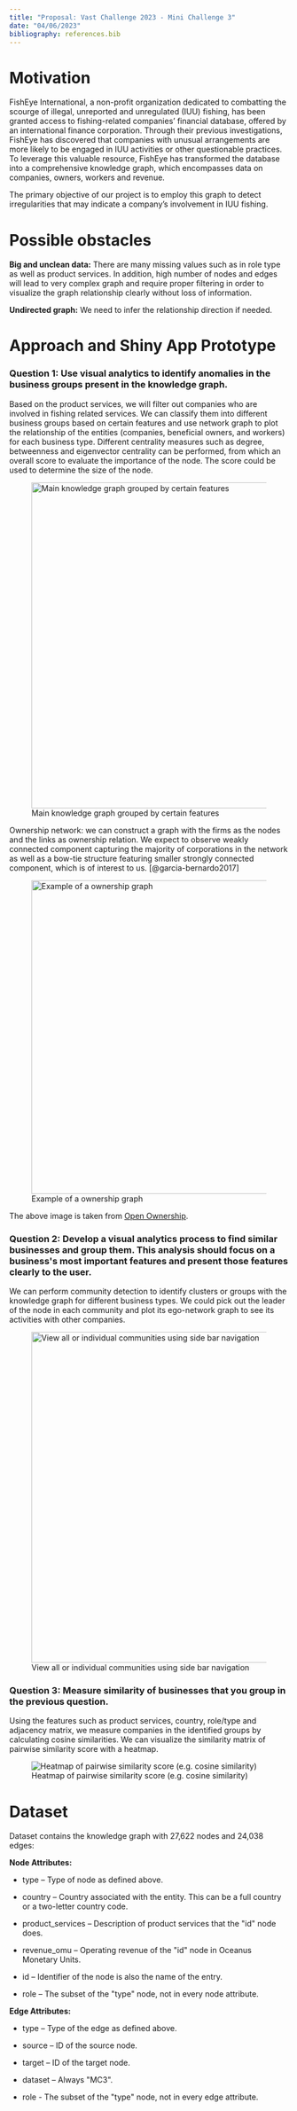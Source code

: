 ```yaml
---
title: "Proposal: Vast Challenge 2023 - Mini Challenge 3"
date: "04/06/2023"
bibliography: references.bib
---
```


# Motivation

FishEye International, a non-profit organization dedicated to combatting the scourge of illegal, unreported and unregulated (IUU) fishing, has been granted access to fishing-related companies' financial database, offered by an international finance corporation. Through their previous investigations, FishEye has discovered that companies with unusual arrangements are more likely to be engaged in IUU activities or other questionable practices. To leverage this valuable resource, FishEye has transformed the database into a comprehensive knowledge graph, which encompasses data on companies, owners, workers and revenue.

The primary objective of our project is to employ this graph to detect irregularities that may indicate a company's involvement in IUU fishing.

# Possible obstacles

**Big and unclean data:** There are many missing values such as in role type as well as product services. In addition, high number of nodes and edges will lead to very complex graph and require proper filtering in order to visualize the graph relationship clearly without loss of information.

**Undirected graph:** We need to infer the relationship direction if needed.

# Approach and Shiny App Prototype

### Question 1: Use visual analytics to identify anomalies in the business groups present in the knowledge graph.

Based on the product services, we will filter out companies who are involved in fishing related services. We can classify them into different business groups based on certain features and use network graph to plot the relationship of the entities (companies, beneficial owners, and workers) for each business type. Different centrality measures such as degree, betweenness and eigenvector centrality can be performed, from which an overall score to evaluate the importance of the node. The score could be used to determine the size of the node.

![Main knowledge graph grouped by certain features](Q1.%20Network%20graph.png){fig-align="center" width="588"}

Ownership network: we can construct a graph with the firms as the nodes and the links as ownership relation. We expect to observe weakly connected component capturing the majority of corporations in the network as well as a bow-tie structure featuring smaller strongly connected component, which is of interest to us. [@garcia-bernardo2017]

![Example of a ownership graph](q1.png){fig-align="center" width="566"}

The above image is taken from [Open Ownership](https://www.openownership.org/en/news/connecting-beneficial-ownership-peps-and-sanctions-data-with-openscreening/).

### Question 2: Develop a visual analytics process to find similar businesses and group them. This analysis should focus on a business\'s most important features and present those features clearly to the user.

We can perform community detection to identify clusters or groups with the knowledge graph for different business types. We could pick out the leader of the node in each community and plot its ego-network graph to see its activities with other companies.

![View all or individual communities using side bar navigation](Question2.PNG){fig-align="center" width="597"}

### Question 3: Measure similarity of businesses that you group in the previous question.

Using the features such as product services, country, role/type and adjacency matrix, we measure companies in the identified groups by calculating cosine similarities. We can visualize the similarity matrix of pairwise similarity score with a heatmap.

![Heatmap of pairwise similarity score (e.g. cosine similarity)](q3.png){fig-align="center"}

# Dataset

Dataset contains the knowledge graph with 27,622 nodes and 24,038 edges:

**Node Attributes:**

-   type -- Type of node as defined above.

-   country -- Country associated with the entity. This can be a full country or a two-letter country code.

-   product_services -- Description of product services that the \"id\" node does.

-   revenue_omu -- Operating revenue of the \"id\" node in Oceanus Monetary Units.

-   id -- Identifier of the node is also the name of the entry.

-   role -- The subset of the \"type\" node, not in every node attribute.

**Edge Attributes:**

-   type -- Type of the edge as defined above.

-   source -- ID of the source node.

-   target -- ID of the target node.

-   dataset -- Always \"MC3\".

-   role - The subset of the \"type\" node, not in every edge attribute.
